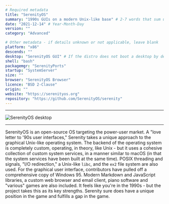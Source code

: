 ```yaml
---
# Required metadata
title: "SerenityOS"
summary: "1990s GUIs on a modern Unix-like base" # 2-7 words that sum up the distribution
date: "2021-12-14" # Year-Month-Day
version: ""
category: "Advanced"

# Other metadata - if details unknown or not applicable, leave blank
platform: "x86"
descends: ""
desktop: "SerenityOS GUI" # If the distro does not boot a desktop by default, or doesn't ship one, leave 'desktop' blank
shell: "bash"
packagemgr: "SerenityPorts"
startup: "SystemServer"
size: ""
browser: "SerenityOS Browser"
licence: "BSD 2-Clause"
origin: ""
website: "https://serenityos.org"
repository: "https://github.com/SerenityOS/serenity"
---
```


---

<Image
  src="/images/serenity.png"
  alt="SerenityOS desktop"
  width={250}
  height={400}
/>

---

SerenityOS is an open-source OS targeting the power-user market. A "love letter to '90s user interfaces," Serenity takes a unique approach to the graphical Unix-like operating system. The backend of the operating system is completely custom, operating, in theory, like Unix - but it uses a cohesive collection of custom system services, in a manner similar to macOS (in that the system services have been built at the same time). POSIX threading and signals, "I/O redirection," a Unix-like `libc`, and the `ex2` file system are also used. For the graphical user interface, contributors have pulled off a comprehensive copy of Windows 95. Modern Markdown and JavaScript libraries, a custom web browser and email client, piano software and "various" games are also included. It feels like you're in the 1990s - but the project takes this as its key strengths. Serenity sure does have a unique position in the game and fulfills a gap in the game.
